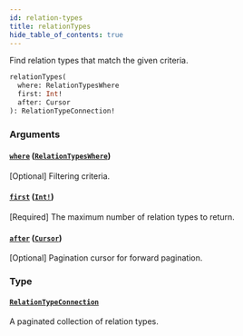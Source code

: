 ```yaml
---
id: relation-types
title: relationTypes
hide_table_of_contents: true
---
```



Find relation types that match the given criteria.

```graphql
relationTypes(
  where: RelationTypesWhere
  first: Int!
  after: Cursor
): RelationTypeConnection!
```


### Arguments

#### [`where`](#) ([`RelationTypesWhere`](/docs/directory-api-reference/schema/relation-types/inputs/relation-types-where))

[Optional] Filtering criteria.


#### [`first`](#) ([`Int!`](/docs/directory-api-reference/schema/common/scalars/int))

[Required] The maximum number of relation types to return.


#### [`after`](#) ([`Cursor`](/docs/directory-api-reference/schema/common/scalars/cursor))

[Optional] Pagination cursor for forward pagination.


### Type

#### [`RelationTypeConnection`](/docs/directory-api-reference/schema/relation-types/objects/relation-type-connection)

A paginated collection of relation types.




